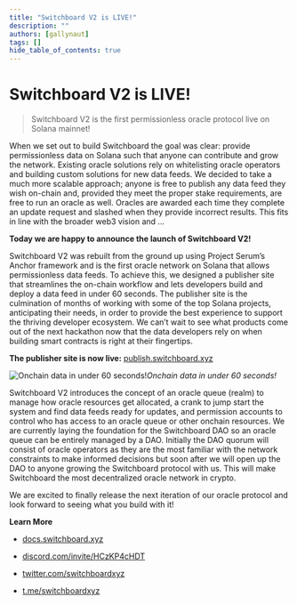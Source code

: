 ```yaml
---
title: "Switchboard V2 is LIVE!"
description: ""
authors: [gallynaut]
tags: []
hide_table_of_contents: true
---
```


# Switchboard V2 is LIVE!

> Switchboard V2 is the first permissionless oracle protocol live on Solana
> mainnet!

When we set out to build Switchboard the goal was clear: provide permissionless
data on Solana such that anyone can contribute and grow the network. Existing
oracle solutions rely on whitelisting oracle operators and building custom
solutions for new data feeds. We decided to take a much more scalable approach;
anyone is free to publish any data feed they wish on-chain and, provided they
meet the proper stake requirements, are free to run an oracle as well. Oracles
are awarded each time they complete an update request and slashed when they
provide incorrect results. This fits in line with the broader web3 vision and …

**Today we are happy to announce the launch of Switchboard V2!**

Switchboard V2 was rebuilt from the ground up using Project Serum’s Anchor
framework and is the first oracle network on Solana that allows permissionless
data feeds. To achieve this, we designed a publisher site that streamlines the
on-chain workflow and lets developers build and deploy a data feed in under 60
seconds. The publisher site is the culmination of months of working with some of
the top Solana projects, anticipating their needs, in order to provide the best
experience to support the thriving developer ecosystem. We can’t wait to see
what products come out of the next hackathon now that the data developers rely
on when building smart contracts is right at their fingertips.

**The publisher site is now live:**
[publish.switchboard.xyz](https://publish.switchboard.xyz/)

![Onchain data in under 60 seconds!](https://cdn-images-1.medium.com/max/2000/1*KlcKnP9LN8HUE3RzFdUZ5Q.gif)_Onchain
data in under 60 seconds!_

<!--truncate-->

Switchboard V2 introduces the concept of an oracle queue (realm) to manage how
oracle resources get allocated, a crank to jump start the system and find data
feeds ready for updates, and permission accounts to control who has access to an
oracle queue or other onchain resources. We are currently laying the foundation
for the Switchboard DAO so an oracle queue can be entirely managed by a DAO.
Initially the DAO quorum will consist of oracle operators as they are the most
familiar with the network constraints to make informed decisions but soon after
we will open up the DAO to anyone growing the Switchboard protocol with us. This
will make Switchboard the most decentralized oracle network in crypto.

We are excited to finally release the next iteration of our oracle protocol and
look forward to seeing what you build with it!

**Learn More**

- [docs.switchboard.xyz](https://docs.switchboard.xyz/)

- [discord.com/invite/HCzKP4cHDT](https://discord.com/invite/HCzKP4cHDT)

- [twitter.com/switchboardxyz](https://twitter.com/switchboardxyz)

- [t.me/switchboardxyz](https://t.me/switchboardxyz)
